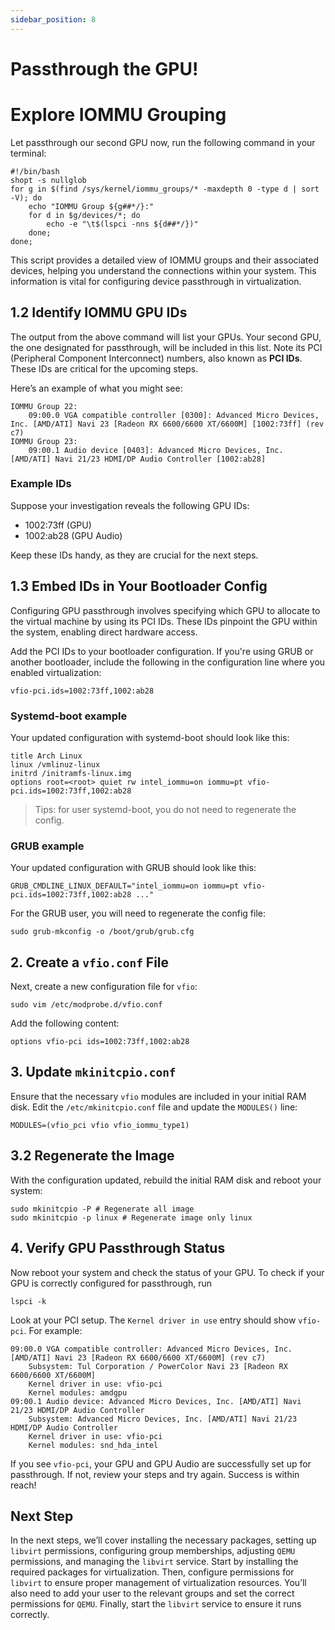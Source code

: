 ```yaml
---
sidebar_position: 8
---
```


# Passthrough the GPU!

# Explore IOMMU Grouping

Let passthrough our second GPU now, run the following command in your terminal:

```shell
#!/bin/bash
shopt -s nullglob
for g in $(find /sys/kernel/iommu_groups/* -maxdepth 0 -type d | sort -V); do
    echo "IOMMU Group ${g##*/}:"
    for d in $g/devices/*; do
        echo -e "\t$(lspci -nns ${d##*/})"
    done;
done;
```

This script provides a detailed view of IOMMU groups and their associated devices, helping you understand the connections within your system. This information is vital for configuring device passthrough in virtualization.

## 1.2 Identify IOMMU GPU IDs

The output from the above command will list your GPUs. Your second GPU, the one designated for passthrough, will be included in this list. Note its PCI (Peripheral Component Interconnect) numbers, also known as **PCI IDs**. These IDs are critical for the upcoming steps.

Here’s an example of what you might see:

```shell
IOMMU Group 22:
	09:00.0 VGA compatible controller [0300]: Advanced Micro Devices, Inc. [AMD/ATI] Navi 23 [Radeon RX 6600/6600 XT/6600M] [1002:73ff] (rev c7)
IOMMU Group 23:
	09:00.1 Audio device [0403]: Advanced Micro Devices, Inc. [AMD/ATI] Navi 21/23 HDMI/DP Audio Controller [1002:ab28]
```

### Example IDs

Suppose your investigation reveals the following GPU IDs:

- 1002:73ff (GPU)
- 1002:ab28 (GPU Audio)

Keep these IDs handy, as they are crucial for the next steps.

## 1.3 Embed IDs in Your Bootloader Config

Configuring GPU passthrough involves specifying which GPU to allocate to the virtual machine by using its PCI IDs. These IDs pinpoint the GPU within the system, enabling direct hardware access.

Add the PCI IDs to your bootloader configuration. If you're using GRUB or another bootloader, include the following in the configuration line where you enabled virtualization:

```shell
vfio-pci.ids=1002:73ff,1002:ab28
```

### Systemd-boot example

Your updated configuration with systemd-boot should look like this:

```shell
title Arch Linux
linux /vmlinuz-linux
initrd /initramfs-linux.img
options root=<root> quiet rw intel_iommu=on iommu=pt vfio-pci.ids=1002:73ff,1002:ab28
```

>Tips: for user systemd-boot, you do not need to regenerate the config.

### GRUB example

Your updated configuration with GRUB should look like this:

```shell
GRUB_CMDLINE_LINUX_DEFAULT="intel_iommu=on iommu=pt vfio-pci.ids=1002:73ff,1002:ab28 ..."
````

For the GRUB user, you will need to regenerate the config file:

```shell
sudo grub-mkconfig -o /boot/grub/grub.cfg
```

## 2. Create a `vfio.conf` File

Next, create a new configuration file for `vfio`:

```shell
sudo vim /etc/modprobe.d/vfio.conf
```

Add the following content:

```shell
options vfio-pci ids=1002:73ff,1002:ab28
```

## 3. Update `mkinitcpio.conf`

Ensure that the necessary `vfio` modules are included in your initial RAM disk. Edit the `/etc/mkinitcpio.conf` file and update the `MODULES()` line:

```shell
MODULES=(vfio_pci vfio vfio_iommu_type1) 
```

## 3.2 Regenerate the Image

With the configuration updated, rebuild the initial RAM disk and reboot your system:

```shell
sudo mkinitcpio -P # Regenerate all image
sudo mkinitcpio -p linux # Regenerate image only linux
```

## 4. Verify GPU Passthrough Status

Now reboot your system and check the status of your GPU. To check if your GPU is correctly configured for passthrough, run

```shell
lspci -k
```

Look at your PCI setup. The `Kernel driver in use` entry should show `vfio-pci`. For example:

```shell
09:00.0 VGA compatible controller: Advanced Micro Devices, Inc. [AMD/ATI] Navi 23 [Radeon RX 6600/6600 XT/6600M] (rev c7)
	Subsystem: Tul Corporation / PowerColor Navi 23 [Radeon RX 6600/6600 XT/6600M]
	Kernel driver in use: vfio-pci
	Kernel modules: amdgpu
09:00.1 Audio device: Advanced Micro Devices, Inc. [AMD/ATI] Navi 21/23 HDMI/DP Audio Controller
	Subsystem: Advanced Micro Devices, Inc. [AMD/ATI] Navi 21/23 HDMI/DP Audio Controller
	Kernel driver in use: vfio-pci
	Kernel modules: snd_hda_intel
```

If you see `vfio-pci`, your GPU and GPU Audio are successfully set up for passthrough. If not, review your steps and try again. Success is within reach!

## Next Step

In the next steps, we’ll cover installing the necessary packages, setting up `libvirt` permissions, configuring group memberships, adjusting `QEMU` permissions, and managing the `libvirt` service. Start by installing the required packages for virtualization. Then, configure permissions for `libvirt` to ensure proper management of virtualization resources. You’ll also need to add your user to the relevant groups and set the correct permissions for `QEMU`. Finally, start the `libvirt` service to ensure it runs correctly.
